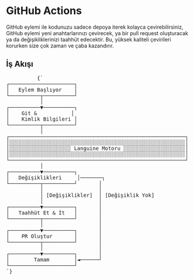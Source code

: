 # GitHub Actions

GitHub eylemi ile kodunuzu sadece depoya iterek kolayca çevirebilirsiniz, GitHub eylemi yeni anahtarlarınızı çevirecek, ya bir pull request oluşturacak ya da değişikliklerinizi taahhüt edecektir.
Bu, yüksek kaliteli çevirileri korurken size çok zaman ve çaba kazandırır.


## İş Akışı
<div className="flex flex-col items-center justify-center p-4 mt-10 h-[400px] sm:h-[500px] md:h-[650px]">
        <pre
          className="p-4 text-sm leading-5 scale-[0.5] sm:scale-[0.65] md:scale-90 transform-gpu"
          style={{
            fontFamily: "monospace",
            whiteSpace: "pre",
            textAlign: "left",
          }}
        >
          {`
┌─────────────────────┐
│   Eylem Başlıyor    │
└──────────┬──────────┘
           │
┌──────────▼──────────┐
│    Git &           │
│    Kimlik Bilgileri │
└──────────┬──────────┘
           │
┌─────────────────────────────────────────────────────────┐
│░░░░░░░░░░░░░░░░░░░░░░░░░░░░░░░░░░░░░░░░░░░░░░░░░░░░░░░░░│
│░░░░░░░░░░░░░░░░░░░░ Languine Motoru ░░░░░░░░░░░░░░░░░░░░│
│░░░░░░░░░░░░░░░░░░░░░░░░░░░░░░░░░░░░░░░░░░░░░░░░░░░░░░░░░│
└─────────────────────────────────────────────────────────┘
           │
┌──────────▼──────────┐
│   Değişiklikleri     │───────┐
└──────────┬──────────┘       │
           │                  │
           │ [Değişiklikler]  │ [Değişiklik Yok]
           │                  │
┌──────────▼──────────┐       │
│   Taahhüt Et & İt   │       │
└──────────┬──────────┘       │
           │                  │
┌──────────▼──────────┐       │
│    PR Oluştur       │       │
└──────────┬──────────┘       │
           │                  │
┌──────────▼──────────┐       │
│        Tamam        │◄──────┘
└─────────────────────┘
`}
        </pre>
      </div>
